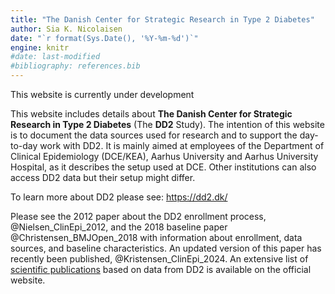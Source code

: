 ```yaml
---
title: "The Danish Center for Strategic Research in Type 2 Diabetes"
author: Sia K. Nicolaisen
date: "`r format(Sys.Date(), '%Y-%m-%d')`"
engine: knitr
#date: last-modified
#bibliography: references.bib
---
```


::: callout-important
This website is currently under development
:::

This website includes details about **The Danish Center for Strategic Research in Type 2 Diabetes** (The **DD2** Study). The intention of this website is to document the data sources used for research and to support the day-to-day work with DD2. It is mainly aimed at employees of the Department of Clinical Epidemiology (DCE/KEA), Aarhus University and Aarhus University Hospital, as it describes the setup used at DCE. Other institutions can also access DD2 data but their setup might differ.

To learn more about DD2 please see: <https://dd2.dk/>{target="_blank"}

Please see the 2012 paper about the DD2 enrollment process, @Nielsen_ClinEpi_2012, and the 2018 baseline paper @Christensen_BMJOpen_2018 with information about enrollment, data sources, and baseline characteristics. An updated version of this paper has recently been published, @Kristensen_ClinEpi_2024. An extensive list of [scientific publications](https://dd2.dk/nyheder/categories/videnskabelige-publikationer){target="_blank"} based on data from DD2 is available on the official website.
